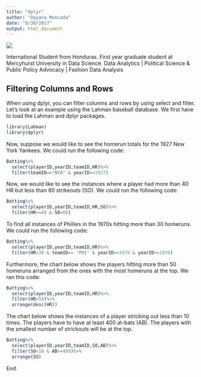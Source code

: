 ```yaml
---
title: "dplyr"
author: "Dayana Moncada"
date: "8/30/2017"
output: html_document
---
```


<img src= "LinkedInpic.jpg"/>

International Student from Honduras. First year graduate student at Mercyhurst University in Data Science.
Data Analytics | Political Science & Public Policy Advocacy | Fashion Data Analysis



## Filtering Columns and Rows



When using dplyr, you can filter columns and rows by using select and filter. Let's look at an example using the Lahman baseball database. We first have to load the Lahman and dplyr packages. 

```r
library(Lahman)
library(dplyr)
```


Now, suppose we would like to see the homerun totals for the 1927 New York Yankees. We could run the following code:

```r
Batting%>%
  select(playerID,yearID,teamID,HR)%>%
  filter(teamID=="NYA" & yearID==1927)
```

Now, we would like to see the instances where a player had more than 40 HR but less than 60 strikeouts (SO). We could run the following code:

```r
Batting%>%
  select(playerID,yearID,teamID,HR,SO)%>%
  filter(HR>=40 & SO<60)
```

To find all instances of Phillies in the 1970s hitting more than 30 homeruns. We could run the following code:
```r
Batting%>%
  select(playerID,yearID,teamID,HR)%>%
  filter(HR>30 & teamID== 'PHI' & yearID<=1979 & yearID>=1970)
```

Furthermore, the chart below shows the players hitting more than 50 homeruns arranged from the ones with the most homeruns at the top. We ran this code:
```r
Batting%>%
  select(playerID,yearID,teamID,HR)%>%
  filter(HR>50)%>%
  arrange(desc(HR))
```

The chart below shows the instances of a player stricking out less than 10 times. The players have to have at least 400 at-bats (AB). The players with the smallest number of strickouts will be at the top.
```r
Batting%>%
  select(playerID,yearID,teamID,SO,AB)%>%
  filter(SO<10 & AB>=400)%>%
  arrange(SO)
```

End.